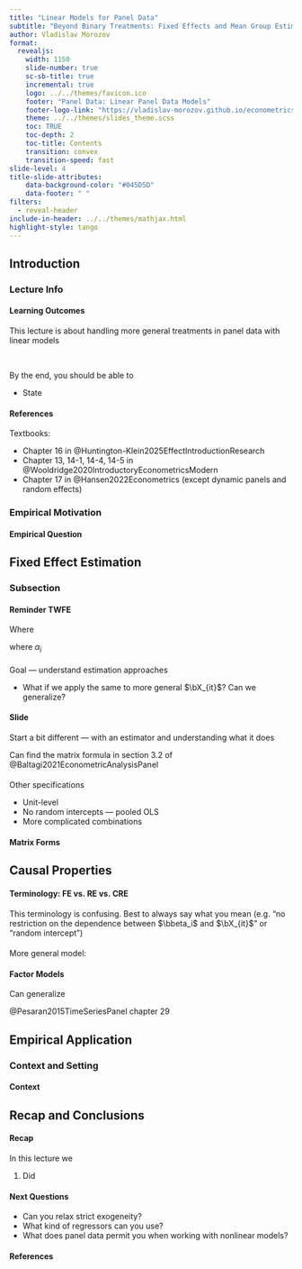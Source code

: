 ```yaml
---
title: "Linear Models for Panel Data"
subtitle: "Beyond Binary Treatments: Fixed Effects and Mean Group Estimation"
author: Vladislav Morozov  
format:
  revealjs:
    width: 1150
    slide-number: true
    sc-sb-title: true
    incremental: true   
    logo: ../../themes/favicon.ico
    footer: "Panel Data: Linear Panel Data Models"
    footer-logo-link: "https://vladislav-morozov.github.io/econometrics-2/"
    theme: ../../themes/slides_theme.scss
    toc: TRUE
    toc-depth: 2
    toc-title: Contents
    transition: convex
    transition-speed: fast
slide-level: 4
title-slide-attributes:
    data-background-color: "#045D5D"
    data-footer: " "
filters:
  - reveal-header  
include-in-header: ../../themes/mathjax.html 
highlight-style: tango
---
```


## Introduction {background="#00100F"}
  
### Lecture Info {background="#43464B" visibility="uncounted"}


#### Learning Outcomes

This lecture is about handling more general treatments in panel data with linear models

<br>

By the end, you should be able to

- State 

#### References
 

::: {.nonincremental}

Textbooks: 

- Chapter 16 in @Huntington-Klein2025EffectIntroductionResearch 
- Chapter 13, 14-1, 14-4, 14-5 in @Wooldridge2020IntroductoryEconometricsModern
- Chapter 17 in @Hansen2022Econometrics (except dynamic panels and random effects)

:::  

 

### Empirical Motivation {background="#43464B" visibility="uncounted"}


#### Empirical Question {.scrollable}

<div class="rounded-box">

 
 
</div>
 

## Fixed Effect Estimation {background="#00100F"}

 
### Subsection {background="#43464B" visibility="uncounted"}


#### Reminder TWFE

Where

where $\alpha_i$

####

Goal — understand estimation approaches

- What if we apply the same to more general $\bX_{it}$? Can we generalize?

####



#### Slide

Start a bit different — with an estimator and understanding what it does


::: footer

Can find the matrix formula in section 3.2 of @Baltagi2021EconometricAnalysisPanel

:::

#### 

Other specifications

- Unit-level
- No random intercepts — pooled OLS
- More complicated combinations

#### Matrix Forms

## Causal Properties {background="#00100F"}
 
 


#### Terminology: FE vs. RE vs. CRE

::: {.callout-important appearance="minimal"}

This terminology is confusing. Best to always say what you mean (e.g. "no restriction on the dependence between $\bbeta_i$ and $\bX_{it}$" or "random intercept")

:::

#### 

More general model: 

#### Factor Models

Can generalize 

@Pesaran2015TimeSeriesPanel chapter 29

## Empirical Application {background="#00100F"}
 
 
### Context and Setting {background="#43464B" visibility="uncounted"}

#### Context  
 

## Recap and Conclusions {background="#00100F"}
  
#### Recap

In this lecture we

1. Did

#### Next Questions

- Can you relax strict exogeneity?
- What kind of regressors can you use?
- What does panel data permit you when working with nonlinear models?

#### References {.allowframebreaks visibility="uncounted"}

::: {#refs}
:::

::: footer

:::